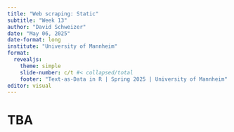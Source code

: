 ```yaml
---
title: "Web scraping: Static"
subtitle: "Week 13"
author: "David Schweizer"
date: "May 06, 2025"
date-format: long
institute: "University of Mannheim"
format: 
  revealjs:
    theme: simple
    slide-number: c/t #< collapsed/total
    footer: "Text-as-Data in R | Spring 2025 | University of Mannheim"
editor: visual
---
```


# TBA